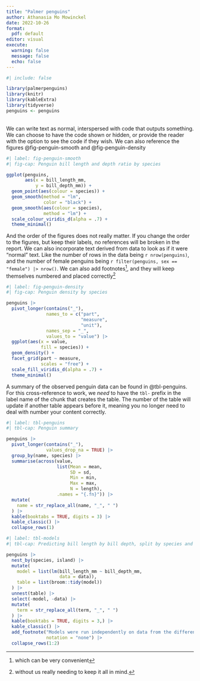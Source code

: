 ```yaml
---
title: "Palmer penguins"
author: Athanasia Mo Mowinckel
date: 2022-10-26
format: 
  pdf: default
editor: visual
execute: 
  warning: false
  message: false
  echo: false
---
```


```r
#| include: false

library(palmerpenguins)
library(knitr)
library(kableExtra)
library(tidyverse)
penguins <- penguins

```

\
We can write text as normal, interspersed with code that outputs something. We can choose to have the code shown or hidden, or provide the reader with the option to see the code if they wish. We can also reference the figures @fig-penguin-smooth and @fig-penguin-density

```r
#| label: fig-penguin-smooth
#| fig-cap: Penguin bill length and depth ratio by species

ggplot(penguins,
       aes(x = bill_length_mm,
           y = bill_depth_mm)) +
  geom_point(aes(colour = species)) +
  geom_smooth(method = "lm", 
              color = "black") +
  geom_smooth(aes(colour = species), 
              method = "lm") +
  scale_colour_viridis_d(alpha = .7) +
  theme_minimal()
```

And the order of the figures does not really matter. If you change the order to the figures, but keep their labels, no references will be broken in the report. We can also incorporate text derived from data to look as if it were "normal" text. Like the number of rows in the data being `r nrow(penguins)`, and the number of female penguins being `r filter(penguins, sex == "female") |> nrow()`. We can also add footnotes[^1], and they will keep themselves numbered and placed correctly[^2]

[^1]: which can be very convenient

[^2]: without us really needing to keep it all in mind.

```r
#| label: fig-penguin-density
#| fig-cap: Penguin density by species

penguins |> 
  pivot_longer(contains("_"),
               names_to = c("part",
                            "measure",
                            "unit"),
               names_sep = "_",
               values_to = "value") |> 
  ggplot(aes(x = value,
             fill = species)) + 
  geom_density() +
  facet_grid(part ~ measure, 
             scales = "free") +
  scale_fill_viridis_d(alpha = .7) +
  theme_minimal()
```

A summary of the observed penguin data can be found in @tbl-penguins. For this cross-reference to work, we *need* to have the `tbl-` prefix in the label name of the chunk that creates the table. The number of the table will update if another table appears before it, meaning you no longer need to deal with number your content correctly.\

```r
#| label: tbl-penguins
#| tbl-cap: Penguin summary

penguins |> 
  pivot_longer(contains("_"),
               values_drop_na = TRUE) |> 
  group_by(name, species) |> 
  summarise(across(value, 
                   list(Mean = mean, 
                        SD = sd,
                        Min = min,
                        Max = max,
                        N = length),
                   .names = "{.fn}")) |> 
  mutate(
    name = str_replace_all(name, "_", " ")
  ) |> 
  kable(booktabs = TRUE, digits = 3) |> 
  kable_classic() |> 
  collapse_rows(1)
```

```r
#| label: tbl-models
#| tbl-cap: Predicting bill length by bill depth, split by species and island.

penguins |> 
  nest_by(species, island) |> 
  mutate(
    model = list(lm(bill_length_mm ~ bill_depth_mm,
                    data = data)),
    table = list(broom::tidy(model))
  ) |> 
  unnest(table) |> 
  select(-model, -data) |> 
  mutate(
    term = str_replace_all(term, "_", " ")
  ) |> 
  kable(booktabs = TRUE, digits = 3,) |> 
  kable_classic() |> 
  add_footnote("Models were run independently on data from the different island and species.",
               notation = "none") |> 
  collapse_rows(1:2)
```
